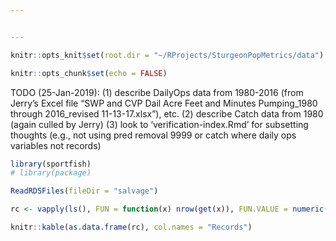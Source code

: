 ```yaml
---


---
```


```r

knitr::opts_knit$set(root.dir = "~/RProjects/SturgeonPopMetrics/data")

knitr::opts_chunk$set(echo = FALSE)

```

TODO (25-Jan-2019):
(1) describe DailyOps data from 1980-2016 (from Jerry's Excel file "SWP and CVP Dail Acre Feet and Minutes Pumping_1980 through 2016_revised 11-13-17.xlsx"), etc.
(2) describe Catch data from 1980 (again culled by Jerry)
(3) look to 'verification-index.Rmd' for subsetting thoughts (e.g., not using pred removal 9999 or catch where daily ops variables not records)

```r

library(sportfish)
# library(package)

```

```r

ReadRDSFiles(fileDir = "salvage")

```

```r

rc <- vapply(ls(), FUN = function(x) nrow(get(x)), FUN.VALUE = numeric(1L))

knitr::kable(as.data.frame(rc), col.names = "Records")

```


